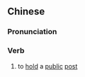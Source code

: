 {{also|执公}}
==Chinese==
{{zh-forms|s=执公}}

===Pronunciation===
{{zh-pron
|m=zhígōng
|cat=v
}}

===Verb===
{{zh-verb}}

# to [[hold]] a [[public]] [[post]]